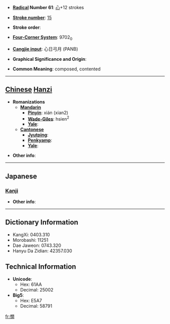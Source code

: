 * '''[[Wiktionary:Chinese radical index| Radical]] Number 61''': [[Wiktionary:Chinese radical index 心|心]]+12 strokes

* '''[[Wiktionary:Chinese total strokes index|Stroke number]]''': [[Wiktionary:Chinese total strokes index 15|15]]

* '''Stroke order''': 

* '''[[Wiktionary:Chinese four corner index|Four-Corner System]]''': 9702<sub>0</sub>

* '''[[Wiktionary:Chinese Cangjie index|Cangjie input]]''': 心日弓月 (PANB)

* '''Graphical Significance and Origin''': 

* '''Common Meaning''': composed, contented

----

== [[Chinese]] [[Hanzi]] ==

* '''Romanizations'''
** '''[[Mandarin]]'''
*** '''[[Pinyin]]''': xián (xian2)
*** '''[[Wade-Giles]]''': hsien<sup>2</sup>
*** '''[[Yale]]''': 
** '''[[Cantonese]]'''
*** '''[[Jyutping]]''':
*** '''[[Penkyamp]]''': 
*** '''[[Yale]]''': 

* '''Other info''': 

----

==Japanese==
===[[Kanji]]===
{{kanji|on readings=[[かん]] (kan), [[げん]] (gen)|kun readings=[[たのしむ]] (tanoshimu)}}

* '''Other info''':  

----

== Dictionary Information ==

* KangXi: 0403.310
* Morobashi: 11251
* Dae Jaweon: 0743.320
* Hanyu Da Zidian: 42357.030

== Technical Information ==

* '''Unicode''':
** Hex: 61AA
** Decimal: 25002
* '''Big5''':
** Hex: E5A7
** Decimal: 58791

[[fr:憪]]